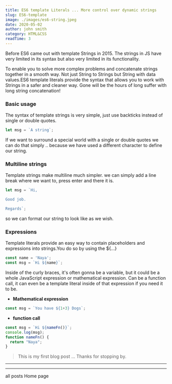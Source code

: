 ```yaml
---
title: ES6 template Literals ... More control over dynamic strings
slug: ES6-template
image: ./images/es6-string.jpeg
date: 2020-05-02
author: john smith
category: HTML&CSS
readTime: 3
---
```



Before ES6 came out with template Strings in 2015. The strings in JS have very limited in its syntax but also very limited in its functionality.

To enable you to solve more complex problems and concatenate strings together in a smooth way. Not just String to Strings but String with data values.ES6 template literals provide the syntax that allows you to work with Strings in a safer and cleaner way.
Gone will be the hours of long suffer with long string concatenation!

### Basic usage
The syntax of template strings is very simple, just use backticks instead of single or double quotes.
```javascript
let msg = `A string`;
```
If we want to surround a special world with a single or double quotes we can do that simply .. because we have used a different character to define our string.

### Multiline strings
Template strings make multiline much simpler. we can simply add a line break where we want to, press enter and there it is.
```javascript
let msg = `Hi,

Good job.

Regards`;
```
so we can format our string to look like as we wish. 

### Expressions
Template literals provide an easy way to contain placeholders and expressions into strings.You do so by using the ${...}
```javascript
const name = 'Naya';
const msg = `Hi ${name}`;
```
Inside of the curly braces, it's often gonna be a variable, but it could be a whole JavaScript expression or mathematical expression. Can be a function call, it can even be a template literal inside of that expression if you need it to be.
* **Mathematical expression**
```javascript
const msg = `You have ${1+3} Dogs`;
```
* **function call**

```javascript
const msg = `Hi ${nameFn()}`;
console.log(msg);
function nameFn() {
  return "Naya";
}

```


>This is my first blog post ... Thanks for stopping by.

***
***

<Link style={{backgroundImage: "none" }} to="/PostPage">
 <span style={{margin: "5px", padding: "5px", border: "1px solid grey", borderRadius: "5px"}}>all posts</span> 
</Link> 
<Link style={{backgroundImage: "none" }} to="/">
 <span style={{margin: "5px", padding: "5px", border: "1px solid grey", borderRadius: "5px"}}>Home page</span> 
</Link> 
